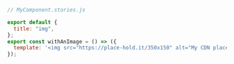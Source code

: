 ```js
// MyComponent.stories.js

export default {
  title: "img",
};
export const withAnImage = () => ({
  template: '<img src="https://place-hold.it/350x150" alt="My CDN placeholder"/>'
});
```
